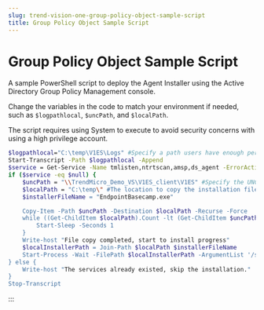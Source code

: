 ```yaml
---
slug: trend-vision-one-group-policy-object-sample-script
title: Group Policy Object Sample Script
---
```

# Group Policy Object Sample Script

A sample PowerShell script to deploy the Agent Installer using the Active Directory Group Policy Management console.

Change the variables in the code to match your environment if needed, such as `$logpathlocal`, `$uncPath`, and `$localPath`.

The script requires using System to execute to avoid security concerns with using a high privilege account.

```bash
$logpathlocal="C:\temp\V1ES\Logs" #Specify a path users have enough permission to write to.
Start-Transcript -Path $logpathlocal -Append
$service = Get-Service -Name tmlisten,ntrtscan,amsp,ds_agent -ErrorAction SilentlyContinue
if ($service -eq $null) {
    $uncPath = "\\TrendMicro_Demo_VS\V1ES_client\V1ES" #Specify the UNC location of the unzipped agent installation files
    $localPath = "C:\temp\" #The location to copy the installation files to on the target endpoint
    $installerFileName = "EndpointBasecamp.exe"

    Copy-Item -Path $uncPath -Destination $localPath -Recurse -Force
    while ((Get-ChildItem $localPath).Count -lt (Get-ChildItem $uncPath).Count) {
        Start-Sleep -Seconds 1
    }
    Write-host "File copy completed, start to install progress"
    $localInstallerPath = Join-Path $localPath $installerFileName
    Start-Process -Wait -FilePath $localInstallerPath -ArgumentList '/s /v/qn' -PassThru
} else {
    Write-host "The services already existed, skip the installation."
}
Stop-Transcript
```
:::
